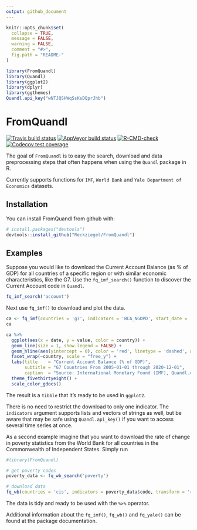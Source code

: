```yaml
---
output: github_document
---
```



<!-- README.md is generated from README.Rmd. Please edit that file -->

```r
knitr::opts_chunk$set(
  collapse = TRUE,
  message = FALSE,
  warning = FALSE,
  comment = "#>",
  fig.path = "README-"
)

library(FromQuandl)
library(Quandl)
library(ggplot2)
library(dplyr)
library(ggthemes)
Quandl.api_key("wNTJQSHWqSsKsDQprJhb")

```


# FromQuandl

<!-- badges: start -->
[![Travis build status](https://travis-ci.com/Reckziegel/FromQuandl.svg?branch=master)](https://travis-ci.com/Reckziegel/FromQuandl)
[![AppVeyor build status](https://ci.appveyor.com/api/projects/status/github/Reckziegel/FromQuandl?branch=master&svg=true)](https://ci.appveyor.com/project/Reckziegel/FromQuandl)
[![R-CMD-check](https://github.com/Reckziegel/FromQuandl/workflows/R-CMD-check/badge.svg)](https://github.com/Reckziegel/FromQuandl/actions)
[![Codecov test coverage](https://codecov.io/gh/Reckziegel/FromQuandl/branch/master/graph/badge.svg)](https://codecov.io/gh/Reckziegel/FromQuandl?branch=master)
<!-- badges: end -->

The goal of `FromQuandl` is to easy the search, download and data preprocessing steps that often happens when using the `Quandl` package in R.

Currently supports functions for `IMF`, `World Bank` and `Yale Department of Economics` datasets.


## Installation

You can install FromQuandl from github with:

```r
# install.packages("devtools")
devtools::install_github("Reckziegel/FromQuandl")
```


## Examples

Suppose you would like to download the Current Account Balance (as % of GDP) for all countries of a specific region or with similar economic characteristics, like the G7. Use the `fq_imf_search()` function to discover the Current Account code in `Quandl`. 

```r
fq_imf_search('account')
```

Next use `fq_imf()` to download and plot the data. 

```r

ca <- fq_imf(countries = 'g7', indicators = 'BCA_NGDPD', start_date = '2005-01-01')
ca

ca %>%
  ggplot(aes(x = date, y = value, color = country)) + 
  geom_line(size = 1, show.legend = FALSE) + 
  geom_hline(aes(yintercept = 0), color = 'red', linetype = 'dashed', alpha = 0.3) +
  facet_wrap(~country, scale = "free_y") +
  labs(title    = "Current Account Balance (% of GDP)",
       subtitle = "G7 Countries From 2005-01-01 through 2020-12-01",
       caption  = "Source: International Monetary Found (IMF), Quandl.com.") +
  theme_fivethirtyeight() +
  scale_color_gdocs()

```
 
The result is a `tibble` that it's ready to be used in `ggplot2`. 

There is no need to restrict the download to only one indicator. The `indicators` argument supports lists and vectors of strings as well, but be aware that may be safe using `Quandl.api_key()` if you want to access several time series at once.   

As a second example imagine that you want to download the rate of change in poverty statistics from the World Bank for all countries in the Commonwealth of Independent States. Simply run

```r
#library(FromQuandl)

# get poverty codes
poverty_data <- fq_wb_search('poverty')

# download data
fq_wb(countries = 'cis', indicators = poverty_data$code, transform = 'rdiff') 

```

The data is tidy and ready to be used with the `%>%` operator.   

Additional information about the `fq_imf()`, `fq_wb()` and `fq_yale()` can be found at the package documentation.
